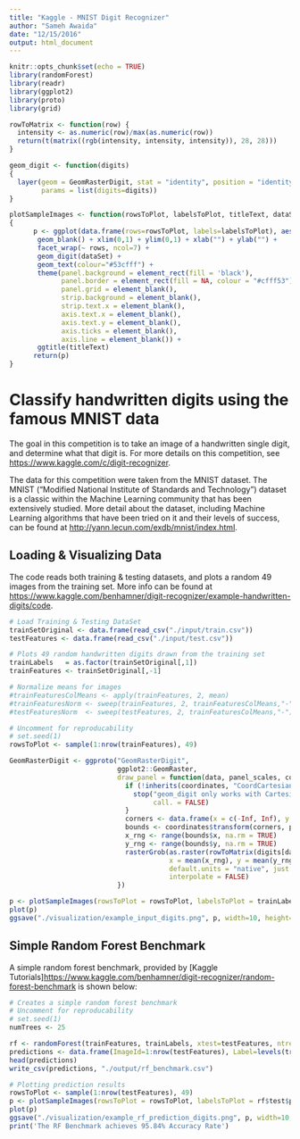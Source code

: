 ```yaml
---
title: "Kaggle - MNIST Digit Recognizer"
author: "Sameh Awaida"
date: "12/15/2016"
output: html_document
---
```


```r
knitr::opts_chunk$set(echo = TRUE)
library(randomForest)
library(readr)
library(ggplot2)
library(proto)
library(grid)

rowToMatrix <- function(row) {
  intensity <- as.numeric(row)/max(as.numeric(row))
  return(t(matrix((rgb(intensity, intensity, intensity)), 28, 28)))
}

geom_digit <- function(digits) 
{
  layer(geom = GeomRasterDigit, stat = "identity", position = "identity", data = NULL, 
        params = list(digits=digits))  
}

plotSampleImages <- function(rowsToPlot, labelsToPlot, titleText, dataSet)
{
      p <- ggplot(data.frame(rows=rowsToPlot, labels=labelsToPlot), aes(x=0.1, y=.9, rows=rows, label=labels)) + 
       geom_blank() + xlim(0,1) + ylim(0,1) + xlab("") + ylab("") + 
       facet_wrap(~ rows, ncol=7) +
       geom_digit(dataSet) +
       geom_text(colour="#53cfff") +
       theme(panel.background = element_rect(fill = 'black'),
             panel.border = element_rect(fill = NA, colour = "#cfff53"),
             panel.grid = element_blank(),
             strip.background = element_blank(),
             strip.text.x = element_blank(),
             axis.text.x = element_blank(),
             axis.text.y = element_blank(),
             axis.ticks = element_blank(),
             axis.line = element_blank()) +
       ggtitle(titleText)
      return(p)
}

```

# Classify handwritten digits using the famous MNIST data

The goal in this competition is to take an image of a handwritten single digit, and determine what that digit is.  For more details on this competition, see <https://www.kaggle.com/c/digit-recognizer>.

The data for this competition were taken from the MNIST dataset. The MNIST ("Modified National Institute of Standards and Technology") dataset is a classic within the Machine Learning community that has been extensively studied.  More detail about the dataset, including Machine Learning algorithms that have been tried on it and their levels of success, can be found at <http://yann.lecun.com/exdb/mnist/index.html>.

## Loading & Visualizing Data

The code reads both training & testing datasets, and plots a random 49 images from the training set. More info can be found at <https://www.kaggle.com/benhamner/digit-recognizer/example-handwritten-digits/code>.

```r
# Load Training & Testing DataSet 
trainSetOriginal <- data.frame(read_csv("./input/train.csv"))
testFeatures <- data.frame(read_csv("./input/test.csv"))

# Plots 49 random handwritten digits drawn from the training set
trainLabels   = as.factor(trainSetOriginal[,1])
trainFeatures <- trainSetOriginal[,-1]

# Normalize means for images
#trainFeaturesColMeans <- apply(trainFeatures, 2, mean)
#trainFeaturesNorm <- sweep(trainFeatures, 2, trainFeaturesColMeans,"-")
#testFeaturesNorm  <- sweep(testFeatures, 2, trainFeaturesColMeans,"-")

# Uncomment for reproducability
# set.seed(1) 
rowsToPlot <- sample(1:nrow(trainFeatures), 49)

GeomRasterDigit <- ggproto("GeomRasterDigit", 
                           ggplot2::GeomRaster, 
                           draw_panel = function(data, panel_scales, coordinates, digits = digits) {
                             if (!inherits(coordinates, "CoordCartesian")) {
                               stop("geom_digit only works with Cartesian coordinates",
                                    call. = FALSE)
                             }
                             corners <- data.frame(x = c(-Inf, Inf), y = c(-Inf, Inf))
                             bounds <- coordinates$transform(corners, panel_scales)
                             x_rng <- range(bounds$x, na.rm = TRUE)
                             y_rng <- range(bounds$y, na.rm = TRUE)
                             rasterGrob(as.raster(rowToMatrix(digits[data$rows,])), 
                                        x = mean(x_rng), y = mean(y_rng), 
                                        default.units = "native", just = c("center","center"), 
                                        interpolate = FALSE)
                           }) 

p <- plotSampleImages(rowsToPlot = rowsToPlot, labelsToPlot = trainLabels[rowsToPlot], titleText = "Example Handwritten Digits", dataSet = trainFeatures)
plot(p)
ggsave("./visualization/example_input_digits.png", p, width=10, height=10)

```

## Simple Random Forest Benchmark

A simple random forest benchmark, provided by [Kaggle Tutorials]<https://www.kaggle.com/benhamner/digit-recognizer/random-forest-benchmark> is shown below:

```r
# Creates a simple random forest benchmark
# Uncomment for reproducability
# set.seed(1) 
numTrees <- 25

rf <- randomForest(trainFeatures, trainLabels, xtest=testFeatures, ntree=numTrees)
predictions <- data.frame(ImageId=1:nrow(testFeatures), Label=levels(trainLabels)[rf$test$predicted])
head(predictions)
write_csv(predictions, "./output/rf_benchmark.csv") 

# Plotting prediction results
rowsToPlot <- sample(1:nrow(testFeatures), 49)
p <- plotSampleImages(rowsToPlot = rowsToPlot, labelsToPlot = rf$test$predicted[rowsToPlot], titleText = "Example Prediction for Handwritten Digits Using Simple Random Forest Benchmark", dataSet = testFeatures)
plot(p)
ggsave("./visualization/example_rf_prediction_digits.png", p, width=10, height=10)
print('The RF Benchmark achieves 95.84% Accuracy Rate')
```
